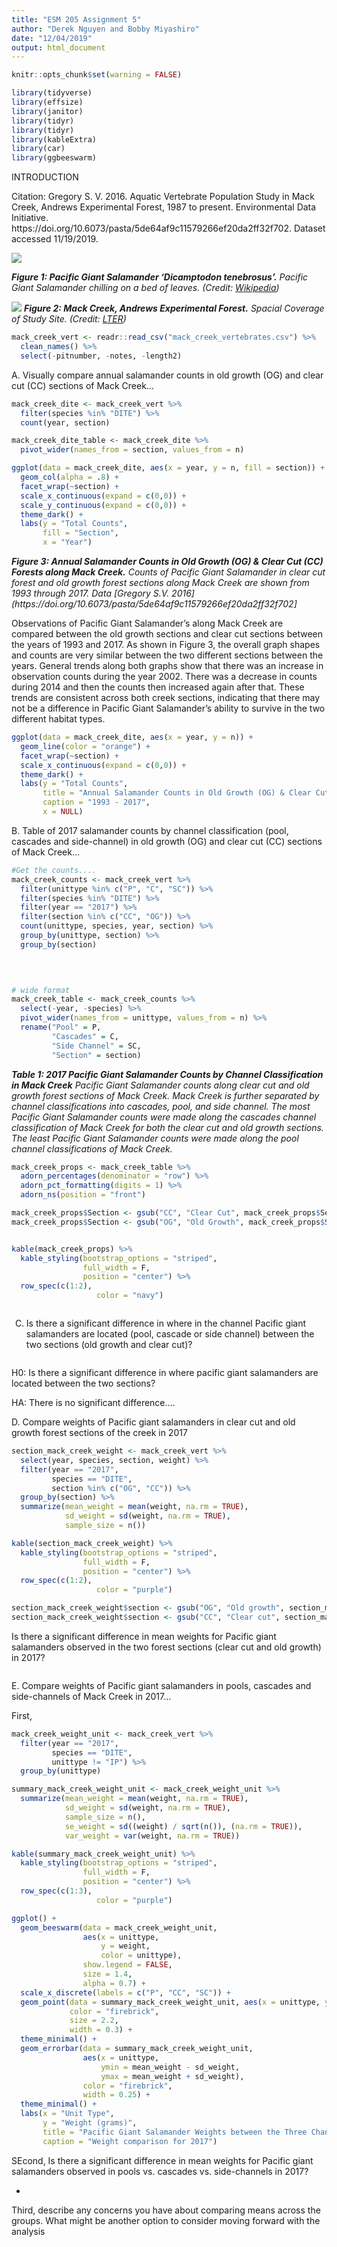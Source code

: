 ```yaml
---
title: "ESM 205 Assignment 5"
author: "Derek Nguyen and Bobby Miyashiro"
date: "12/04/2019"
output: html_document
---
```


```r
knitr::opts_chunk$set(warning = FALSE)
```


```r
library(tidyverse)
library(effsize)
library(janitor)
library(tidyr)
library(tidyr)
library(kableExtra)
library(car)
library(ggbeeswarm)
```

INTRODUCTION




Citation: Gregory S. V. 2016. Aquatic Vertebrate Population Study in Mack Creek, Andrews Experimental Forest, 1987 to present. Environmental Data Initiative. https://doi.org/10.6073/pasta/5de64af9c11579266ef20da2ff32f702. Dataset accessed 11/19/2019.

![](mander.jpeg)

***Figure 1: Pacific Giant Salamander 'Dicamptodon tenebrosus'.*** *Pacific Giant Salamander chilling on a bed of leaves. (Credit: [Wikipedia](https://en.wikipedia.org/wiki/Pacific_giant_salamander))*

![](mack.png) 
***Figure 2: Mack Creek, Andrews Experimental Forest.*** *Spacial Coverage of Study Site. (Credit: [LTER](https://portal.lternet.edu/nis/mapbrowse?scope=knb-lter-and&identifier=4027&revision=13))*


```r
mack_creek_vert <- readr::read_csv("mack_creek_vertebrates.csv") %>% 
  clean_names() %>% 
  select(-pitnumber, -notes, -length2)
```

A. Visually compare annual salamander counts in old growth (OG) and clear cut (CC) sections of Mack Creek...

```r
mack_creek_dite <- mack_creek_vert %>% 
  filter(species %in% "DITE") %>% 
  count(year, section)

mack_creek_dite_table <- mack_creek_dite %>% 
  pivot_wider(names_from = section, values_from = n)
```

```r
ggplot(data = mack_creek_dite, aes(x = year, y = n, fill = section)) +
  geom_col(alpha = .8) +
  facet_wrap(~section) +
  scale_x_continuous(expand = c(0,0)) +
  scale_y_continuous(expand = c(0,0)) +
  theme_dark() +
  labs(y = "Total Counts",
       fill = "Section",
       x = "Year")
```

***Figure 3: Annual Salamander Counts in Old Growth (OG) & Clear Cut (CC) Forests along Mack Creek.*** *Counts of Pacific Giant Salamander in clear cut forest and old growth forest sections along Mack Creek are shown from 1993 through 2017. Data [Gregory S.V. 2016](https://doi.org/10.6073/pasta/5de64af9c11579266ef20da2ff32f702]*

Observations of Pacific Giant Salamander's along Mack Creek are compared between the old growth sections and clear cut sections between the years of 1993 and 2017. As shown in Figure 3, the overall graph shapes and counts are very similar between the two different sections between the years. General trends along both graphs show that there was an increase in observation counts during the year 2002. There was a decrease in counts during 2014 and then the counts then increased again after that. These trends are consistent across both creek sections, indicating that there may not be a difference in Pacific Giant Salamander's ability to survive in the two different habitat types.
```r
ggplot(data = mack_creek_dite, aes(x = year, y = n)) +
  geom_line(color = "orange") +
  facet_wrap(~section) +
  scale_x_continuous(expand = c(0,0)) +
  theme_dark() +
  labs(y = "Total Counts",
       title = "Annual Salamander Counts in Old Growth (OG) & Clear Cut (CC)",
       caption = "1993 - 2017",
       x = NULL)
```

B. Table of 2017 salamander counts by channel classification (pool, cascades and side-channel) in old growth (OG) and clear cut (CC) sections of Mack Creek...

```r
#Get the counts....
mack_creek_counts <- mack_creek_vert %>% 
  filter(unittype %in% c("P", "C", "SC")) %>% 
  filter(species %in% "DITE") %>% 
  filter(year == "2017") %>% 
  filter(section %in% c("CC", "OG")) %>% 
  count(unittype, species, year, section) %>% 
  group_by(unittype, section) %>%
  group_by(section)

  
  

# wide format
mack_creek_table <- mack_creek_counts %>% 
  select(-year, -species) %>% 
  pivot_wider(names_from = unittype, values_from = n) %>% 
  rename("Pool" = P,
         "Cascades" = C,
         "Side Channel" = SC,
         "Section" = section)

```
 

***Table 1: 2017 Pacific Giant Salamander Counts by Channel Classification in Mack Creek*** *Pacific Giant Salamander counts along clear cut and old growth forest sections of Mack Creek. Mack Creek is further separated by channel classifications into cascades, pool, and side channel. The most Pacific Giant Salamander counts were made along the cascades channel classification of Mack Creek for both the clear cut and old growth sections. The least Pacific Giant Salamander counts were made along the pool channel classifications of Mack Creek.*
```r
mack_creek_props <- mack_creek_table %>% 
  adorn_percentages(denominator = "row") %>% 
  adorn_pct_formatting(digits = 1) %>% 
  adorn_ns(position = "front")

mack_creek_props$Section <- gsub("CC", "Clear Cut", mack_creek_props$Section)
mack_creek_props$Section <- gsub("OG", "Old Growth", mack_creek_props$Section)


kable(mack_creek_props) %>% 
  kable_styling(bootstrap_options = "striped", 
                full_width = F,
                position = "center") %>% 
  row_spec(c(1:2),
                   color = "navy")



```


C.  Is there a significant difference in where in the channel Pacific giant salamanders are located (pool, cascade or side channel) between the two sections (old growth and clear cut)? 

```r

```


H0: Is there a significant difference in where pacific giant salamanders are located between the two sections? 

HA: There is no significant difference....



D. Compare weights of Pacific giant salamanders in clear cut and old growth forest sections of the creek in 2017

```r
section_mack_creek_weight <- mack_creek_vert %>% 
  select(year, species, section, weight) %>% 
  filter(year == "2017",
         species == "DITE",
         section %in% c("OG", "CC")) %>% 
  group_by(section) %>% 
  summarize(mean_weight = mean(weight, na.rm = TRUE),
            sd_weight = sd(weight, na.rm = TRUE),
            sample_size = n())

kable(section_mack_creek_weight) %>% 
  kable_styling(bootstrap_options = "striped", 
                full_width = F,
                position = "center") %>% 
  row_spec(c(1:2),
                   color = "purple")

section_mack_creek_weight$section <- gsub("OG", "Old growth", section_mack_creek_weight$section)
section_mack_creek_weight$section <- gsub("CC", "Clear cut", section_mack_creek_weight$section)


```

Is there a significant difference in mean weights for Pacific giant salamanders observed in the two forest sections (clear cut and old growth) in 2017? 
 
```r

```





E. Compare weights of Pacific giant salamanders in pools, cascades and side-channels of Mack Creek in 2017...

First,
```r
mack_creek_weight_unit <- mack_creek_vert %>% 
  filter(year == "2017",
         species == "DITE",
         unittype != "IP") %>% 
  group_by(unittype) 
```



```r
summary_mack_creek_weight_unit <- mack_creek_weight_unit %>% 
  summarize(mean_weight = mean(weight, na.rm = TRUE),
            sd_weight = sd(weight, na.rm = TRUE),
            sample_size = n(),
            se_weight = sd((weight) / sqrt(n()), (na.rm = TRUE)),
            var_weight = var(weight, na.rm = TRUE))

kable(summary_mack_creek_weight_unit) %>% 
  kable_styling(bootstrap_options = "striped", 
                full_width = F,
                position = "center") %>% 
  row_spec(c(1:3),
                   color = "purple")

```

```r
ggplot() +
  geom_beeswarm(data = mack_creek_weight_unit,
                aes(x = unittype,
                    y = weight,
                    color = unittype),
                show.legend = FALSE,
                size = 1.4,
                alpha = 0.7) +
  scale_x_discrete(labels = c("P", "CC", "SC")) +
  geom_point(data = summary_mack_creek_weight_unit, aes(x = unittype, y = mean_weight),
             color = "firebrick",
             size = 2.2,
             width = 0.3) +
  theme_minimal() +
  geom_errorbar(data = summary_mack_creek_weight_unit,
                aes(x = unittype,
                    ymin = mean_weight - sd_weight,
                    ymax = mean_weight + sd_weight),
                color = "firebrick",
                width = 0.25) +
  theme_minimal() +
  labs(x = "Unit Type",
       y = "Weight (grams)",
       title = "Pacific Giant Salamander Weights between the Three Channels",
       caption = "Weight comparison for 2017")
```



SEcond, Is there a significant difference in mean weights for Pacific giant salamanders observed in pools vs. cascades vs. side-channels in 2017?

- 


Third, describe any concerns you have about comparing means across the groups. What might be another option to consider moving forward with the analysis

